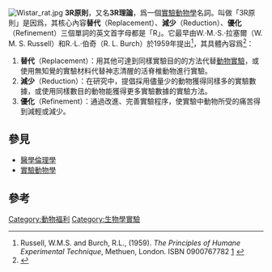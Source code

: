 [[File:Wistar_rat.jpg|thumb]]
'''3R原則'''，又名'''3R理論'''，爲一個[[實驗動物學|實驗動物學]]名詞。叫做「3R原則」是因爲，其核心內容'''替代'''（Replacement）、'''減少'''（Reduction）、'''優化'''（Refinement）三個單詞的英文首字母都是「R」。它最早由W.·M.·S.·拉塞爾（W. M. S. Russell）和R.·L.·伯奇（R. L. Burch）於1959年提出<ref name="altweb.jhsph.edu">Russell, W.M.S. and Burch, R.L., (1959).  ''The Principles of Humane Experimental Technique'', Methuen, London. ISBN 0900767782 [http://altweb.jhsph.edu/pubs/books/humane_exp/het-toc] {{Wayback|url=http://altweb.jhsph.edu/pubs/books/humane_exp/het-toc |date=20110927060555 }}</ref>，其具體內容爲<ref>{{cite book|title=医学实验技术的原理与选择|publisher=人民卫生出版社|year=2008|ISBN=978-7-117-10513-2|author=李幼平等}}</ref>{{rp|5}}：
#'''替代'''（Replacement）：用其他可達到同樣實驗目的的方法代替[[動物實驗|動物實驗]]，或使用無知覺的實驗材料代替神志清醒的活脊椎動物進行實驗。
#'''減少'''（Reduction）：在研究中，提倡採用儘量少的動物獲得同樣多的實驗數據，或使用同樣數目的動物能獲得更多實驗數據的實驗方法。
#'''優化'''（Refinement）：通過改進、完善實驗程序，使實驗中動物所受的痛苦得到減輕或減少。

==參見==
*[[醫學倫理學|醫學倫理學]]
*[[實驗動物學|實驗動物學]]

==參考==
{{reflist}}
{{生物學小作品}}

[[Category:動物福利|Category:動物福利]]
[[Category:生物學實驗|Category:生物學實驗]]